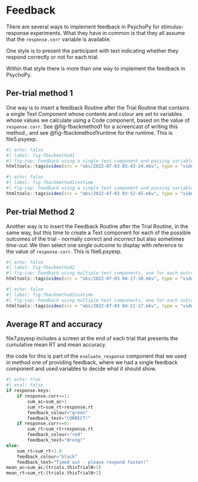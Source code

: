 # Feedback

There are several ways to implement feedback in PsychoPy for stimulus-response experiments. What they have in common is that they all assume that the `response.corr` variable is available.

One style is to present the participant with text indicating whether they respond correctly or not for each trial.

Within that style there is more than one way to implement the feedback in PsychoPy.

## Per-trial method 1

One way is to insert a feedback Routine after the Trial Routine that contains a single Text Component whose contents and colour are set to variables  whose values we calculate using a Code component, based on the value of `response.corr`. See @fig-fbackmethod1 for a screencast of writing this method., and see @fig-fbackmethod1runtime for the runtime. This is file5.psyexp.
```r
#| echo: false
#| label: fig-fbackmethod1
#| fig-cap: Feedback using a single text component and passing variables in for text content and text colour
htmltools::tags$video(src = "obs/2022-07-03 03-43-24.mkv", type = "video/mp4", width="100%", controls=1)
```

```r
#| echo: false
#| label: fig-fbackmethod1runtime
#| fig-cap: Feedback using a single text component and passing variables in for text content and text colour (runtime)
htmltools::tags$video(src = "obs/2022-07-03 03-52-45.mkv", type = "video/mp4", width="100%", controls=1)
```

## Per-trial Method 2

Another way is to insert the Feedback Routine after the Trial Routine, in the same way, but this time to create a Text component for each of the possible outcomes of the trial - normally _correct_ and _incorrect_ but also sometimes _time-out_. We then select one single outcome to display with reference to the value of `response.corr`. This is file6.psyexp.

```r
#| echo: false
#| label: fig-fbackmethod2
#| fig-cap: Feedback using multiple text components, one for each outcome, with fixed content and colour, and then supplying as the `Start` value not a time but a condition
htmltools::tags$video(src = "obs/2022-07-03 04-17-38.mkv", type = "video/mp4", width="100%", controls=1)
```

```r
#| echo: false
#| label: fig-fbackmethod2runtime
#| fig-cap: Feedback using multiple text components, one for each outcome, with fixed content and colour, and then supplying as the `Start` value not a time but a condition (runtime)
htmltools::tags$video(src = "obs/2022-07-03 04-21-17.mkv", type = "video/mp4", width="100%", controls=1)
```



## Average RT and accuracy

file7.psyexp includes a screen at the end of each trial that presents the cumulative mean RT and mean accuracy.

the code for this is part of the `evaluate_response` component that we used in method one of providing feedback, where we had a single feedback component and used variables to decide what it should show.

```python
#| echo: true
#| eval: false
if response.keys:
    if response.corr==1:
        sum_ac=sum_ac+1
        sum_rt=sum_rt+response.rt
        feedback_colour="green"
        feedback_text="CORRECT!"
    if response.corr==0:
        sum_rt=sum_rt+response.rt
        feedback_colour="red"
        feedback_text="Wrong!"
else:
    sum_rt=sum_rt+2.0
    feedback_colour="black"
    feedback_text="Timed out - please respond faster!"
mean_ac=sum_ac/(trials.thisTrialN+1)
mean_rt=sum_rt/(trials.thisTrialN+1)

```

